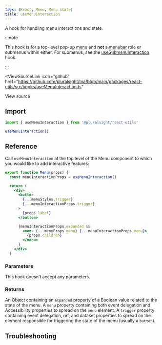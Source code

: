 ```yaml
---
tags: [React, Menu, Menu state]
title: useMenuInteraction
---
```



<p className="size-xxl">A hook for handling menu interactions and state.</p>

:::note

This hook is for a top-level pop-up [menu](https://developer.mozilla.org/en-US/docs/Web/Accessibility/ARIA/Roles/menu_role) and **not** a [menubar](https://developer.mozilla.org/en-US/docs/Web/Accessibility/ARIA/Roles/menubar_role) role or submenus within either.
For submenus, see the [useSubmenuInteraction](./useSubmenuInteraction.mdx) hook.

:::

<ViewSourceLink
  icon="github"
  href="https://github.com/pluralsight/tva/blob/main/packages/react-utils/src/hooks/useMenuInteraction.ts"
>
  View source
</ViewSourceLink>

## Import

```javascript
import { useMenuInteraction } from '@pluralsight/react-utils'
```

```typescript
useMenuInteraction()
```

## Reference

Call `useMenuInteraction` at the top level of the Menu component to which you would like to add interactive features:

```jsx showLineNumbers {2,8,11-12}
export function Menu(props) {
  const menuInteractionProps = useMenuInteraction()

  return (
    <div>
      <button
        {...menuStyles.trigger}
        {...menuInteractionProps.trigger}
      >
        {props.label}
      </button>

      {menuInteractionProps.expanded &&
        <menu {...menuProps.menu} {...menuInteractionProps.menu}>
          {props.children}
        </menu>
      }
    </div>
  )
```

### Parameters

This hook doesn't accept any parameters.

### Returns

An Object containing an `expanded` property of a Boolean value related to the state of the menu. A `menu` property containing both event delegation and Accessibility properties to spread on the `menu` element. A `trigger` property containing event delegation, ref, and dataset properties to spread on the element responsible for triggering the state of the menu (usually a `button`).

## Troubleshooting
